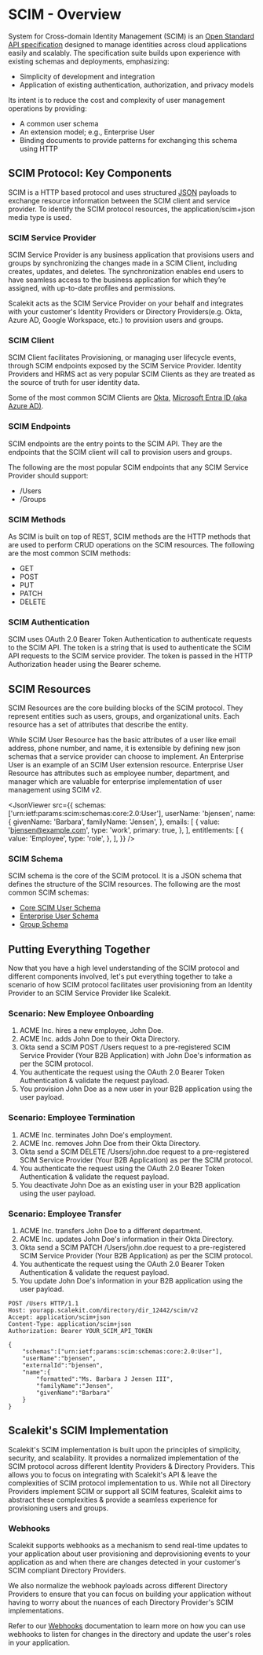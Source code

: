# SCIM - Overview

System for Cross-domain Identity Management (SCIM) is an
[Open Standard API specification](https://datatracker.ietf.org/doc/html/rfc7643#section-2) designed
to manage identities across cloud applications easily and scalably. The specification suite builds
upon experience with existing schemas and deployments, emphasizing:

- Simplicity of development and integration
- Application of existing authentication, authorization, and privacy models

Its intent is to reduce the cost and complexity of user management operations by providing:

- A common user schema
- An extension model; e.g., Enterprise User
- Binding documents to provide patterns for exchanging this schema using HTTP

## SCIM Protocol: Key Components

SCIM is a HTTP based protocol and uses structured
[JSON](https://datatracker.ietf.org/doc/html/rfc7159) payloads to exchange resource information
between the SCIM client and service provider. To identify the SCIM protocol resources, the
<SimpleCode>application/scim+json</SimpleCode> media type is used.

### SCIM Service Provider

SCIM Service Provider is any business application that provisions users and groups by synchronizing
the changes made in a SCIM Client, including creates, updates, and deletes. The synchronization
enables end users to have seamless access to the business application for which they’re assigned,
with up-to-date profiles and permissions.

Scalekit acts as the SCIM Service Provider on your behalf and integrates with your customer's
Identity Providers or Directory Providers(e.g. Okta, Azure AD, Google Workspace, etc.) to provision
users and groups.

### SCIM Client

SCIM Client facilitates Provisioning, or managing user lifecycle events, through SCIM endpoints
exposed by the SCIM Service Provider. Identity Providers and HRMS act as very popular SCIM Clients
as they are treated as the source of truth for user identity data.

Some of the most common SCIM Clients are [Okta](https://www.okta.com),
[Microsoft Entra ID (aka Azure AD)](https://www.microsoft.com/en-in/security/business/identity-access/microsoft-entra-id).

### SCIM Endpoints

SCIM endpoints are the entry points to the SCIM API. They are the endpoints that the SCIM client
will call to provision users and groups.

The following are the most popular SCIM endpoints that any SCIM Service Provider should support:

- <SimpleCode>/Users</SimpleCode>
- <SimpleCode>/Groups</SimpleCode>

### SCIM Methods

As SCIM is built on top of REST, SCIM methods are the HTTP methods that are used to perform CRUD
operations on the SCIM resources. The following are the most common SCIM methods:

- GET
- POST
- PUT
- PATCH
- DELETE

### SCIM Authentication

SCIM uses OAuth 2.0 Bearer Token Authentication to authenticate requests to the SCIM API. The token
is a string that is used to authenticate the SCIM API requests to the SCIM service provider. The
token is passed in the HTTP Authorization header using the Bearer scheme.

## SCIM Resources

SCIM Resources are the core building blocks of the SCIM protocol. They represent entities such as
users, groups, and organizational units. Each resource has a set of attributes that describe the
entity.

While SCIM User Resource has the basic attributes of a user like email address, phone number, and
name, it is extensible by defining new json schemas that a service provider can choose to implement.
An Enterprise User is an example of an SCIM User extension resource. Enterprise User Resource has
attributes such as employee number, department, and manager which are valuable for enterprise
implementation of user management using SCIM v2.

<CodeWithHeader title="Example SCIM User Representation">

<JsonViewer
  src={{
    schemas: ['urn:ietf:params:scim:schemas:core:2.0:User'],
    userName: 'bjensen',
    name: {
      givenName: 'Barbara',
      familyName: 'Jensen',
    },
    emails: [
      {
        value: 'bjensen@example.com',
        type: 'work',
        primary: true,
      },
    ],
    entitlements: [
      {
        value: 'Employee',
        type: 'role',
      },
    ],
  }}
/>

</CodeWithHeader>

### SCIM Schema

SCIM schema is the core of the SCIM protocol. It is a JSON schema that defines the structure of the
SCIM resources. The following are the most common SCIM schemas:

- [Core SCIM User Schema](https://datatracker.ietf.org/doc/html/rfc7643#section-4.1)
- [Enterprise User Schema](https://datatracker.ietf.org/doc/html/rfc7643#section-4.3)
- [Group Schema](https://datatracker.ietf.org/doc/html/rfc7643#section-4.2)

## Putting Everything Together

Now that you have a high level understanding of the SCIM protocol and different components involved,
let's put everything together to take a scenario of how SCIM protocol facilitates user provisioning
from an Identity Provider to an SCIM Service Provider like Scalekit.

### Scenario: New Employee Onboarding

1. ACME Inc. hires a new employee, John Doe.
2. ACME Inc. adds John Doe to their Okta Directory.
3. Okta send a SCIM <SimpleCode>POST /Users</SimpleCode> request to a pre-registered SCIM Service
   Provider (Your B2B Application) with John Doe's information as per the SCIM protocol.
4. You authenticate the request using the OAuth 2.0 Bearer Token Authentication & validate the
   request payload.
5. You provision John Doe as a new user in your B2B application using the user payload.

### Scenario: Employee Termination

1. ACME Inc. terminates John Doe's employment.
2. ACME Inc. removes John Doe from their Okta Directory.
3. Okta send a SCIM <SimpleCode>DELETE /Users/john.doe</SimpleCode> request to a pre-registered SCIM
   Service Provider (Your B2B Application) as per the SCIM protocol.
4. You authenticate the request using the OAuth 2.0 Bearer Token Authentication & validate the
   request payload.
5. You deactivate John Doe as an existing user in your B2B application using the user payload.

### Scenario: Employee Transfer

1. ACME Inc. transfers John Doe to a different department.
2. ACME Inc. updates John Doe's information in their Okta Directory.
3. Okta send a SCIM <SimpleCode>PATCH /Users/john.doe</SimpleCode> request to a pre-registered SCIM
   Service Provider (Your B2B Application) as per the SCIM protocol.
4. You authenticate the request using the OAuth 2.0 Bearer Token Authentication & validate the
   request payload.
5. You update John Doe's information in your B2B application using the user payload.

<CodeWithHeader title="SCIM Create User Request">

```http
POST /Users HTTP/1.1
Host: yourapp.scalekit.com/directory/dir_12442/scim/v2
Accept: application/scim+json
Content-Type: application/scim+json
Authorization: Bearer YOUR_SCIM_API_TOKEN

{
    "schemas":["urn:ietf:params:scim:schemas:core:2.0:User"],
    "userName":"bjensen",
    "externalId":"bjensen",
    "name":{
        "formatted":"Ms. Barbara J Jensen III",
        "familyName":"Jensen",
        "givenName":"Barbara"
    }
}
```

</CodeWithHeader>

## Scalekit's SCIM Implementation

Scalekit's SCIM implementation is built upon the principles of simplicity, security, and
scalability. It provides a normalized implementation of the SCIM protocol across different Identity
Providers & Directory Providers. This allows you to focus on integrating with Scalekit's API & leave
the complexities of SCIM protocol implementation to us. While not all Directory Providers implement
SCIM or support all SCIM features, Scalekit aims to abstract these complexities & provide a seamless
experience for provisioning users and groups.

### Webhooks

Scalekit supports webhooks as a mechanism to send real-time updates to your application about user
provisioning and deprovisioning events to your application as and when there are changes detected in
your customer's SCIM compliant Directory Providers.

We also normalize the webhook payloads across different Directory Providers to ensure that you can
focus on building your application without having to worry about the nuances of each Directory
Provider's SCIM implementations.

Refer to our [Webhooks](/scim/quickstart#realtime-user-provisioning-with-webhooks) documentation to
learn more on how you can use webhooks to listen for changes in the directory and update the user's
roles in your application.
